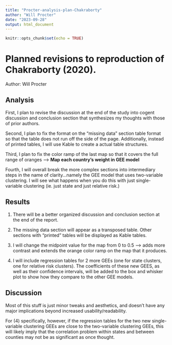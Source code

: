 ```yaml
---
title: "Procter-analysis-plan-Chakraborty"
author: "Will Procter"
date: "2023-09-28"
output: html_document
---
```


```r
knitr::opts_chunk$set(echo = TRUE)
```

# Planned revisions to reproduction of Chakraborty (2020).

Author: Will Procter

## Analysis

First, I plan to revise the discussion at the end of the study into cogent discussion and conclusion section that synthesizes my thoughts with those of prior authors.

Second, I plan to fix the format on the "missing data" section table format so that the table does not run off the side of the page. Additionally, instead of printed tables, I will use Kable to create a actual table structures.

Third, I plan to fix the color ramp of the last map so that it covers the full range of oranges --> **Map each country's weight in GEE model**

Fourth, I will overall break the more complex sections into intermediary steps in the name of clarity...namely the GEE model that uses two-variable clustering. I will see what happens when you do this with just single-variable clustering (ie. just state and just relative risk.)

## Results

1) There will be a better organized discussion and conclusion section at the end of the report.

2) The missing data section will appear as a transposed table.  Other sections with "printed" tables will be displayed as Kable tables.  

3) I will change the midpoint value for the map from 0 to 0.5 --> adds more contrast and extends the orange color ramp on the map that it produces.

4) I will include regression tables for 2 more GEEs (one for state clusters, one for relative risk clusters).  The coefficients of these new GEES, as well as their confidence intervals, will be added to the box and whisker plot to show how they compare to the other GEE models.

## Discussion

Most of this stuff is just minor tweaks and aesthetics, and doesn't have any major implications beyond increased usability/readability.  

For (4) specifically, however, if the regression tables for the two new single-variable clustering GEEs are close to the two-variable clustering GEEs, this will likely imply that the correlation problem within states and between counties may not be as significant as once thought.

